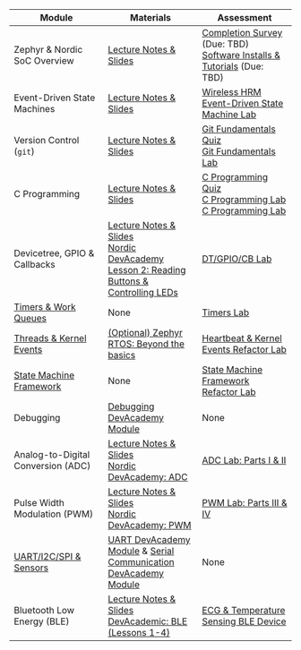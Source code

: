 | Module | Materials | Assessment  |
| --- | --- | --- |
| Zephyr \& Nordic SoC Overview | [Lecture Notes & Slides](slides/zephyr-gpio-isr-callbacks.qmd) | [Completion Survey](https://www.gradescope.com/courses/941957/assignments/5544155) (Due: TBD) <br> [Software Installs & Tutorials](software-install-tutorials.qmd) (Due: TBD) |
| Event-Driven State Machines | [Lecture Notes & Slides](slides/event-driven-state-machine.qmd) | [Wireless HRM](https://www.gradescope.com/courses/941957/assignments/5548632) <br> [Event-Driven State Machine Lab](labs/event-driven-state-machine-lab.qmd) |
| Version Control (`git`) | [Lecture Notes & Slides](slides/git-fundamentals.qmd) | [Git Fundamentals Quiz](https://www.gradescope.com/courses/941957/assignments/5583313) <br> [Git Fundamentals Lab](https://gitlab.oit.duke.edu/kits/BME-554L-001-Sp25/git-fundamentals-lab) |
| C Programming | [Lecture Notes & Slides](slides/c-programming.qmd) | [C Programming Quiz](https://www.gradescope.com/courses/941957/assignments/5671363) <br> [C Programming Lab](https://gitlab.oit.duke.edu/kits/BME-554L-001-Sp25/c-programming-lab) <br> [C Programming Lab](https://www.gradescope.com/courses/941957/assignments/5672751) | |
| Devicetree, GPIO & Callbacks | [Lecture Notes & Slides](slides/zephyr-gpio-isr-callbacks.qmd) <br> [Nordic DevAcademy Lesson 2: Reading Buttons & Controlling LEDs](https://academy.nordicsemi.com/courses/nrf-connect-sdk-fundamentals/lessons/lesson-2-reading-buttons-and-controlling-leds/) | [DT/GPIO/CB Lab](https://gitlab.oit.duke.edu/kits/BME-554L-001-Sp25/zephyr-gpio-isr-callbacks-lab) |
| [Timers & Work Queues](https://embeddedmedicaldevices.pages.oit.duke.edu/zephyr-timers/Zephyr-Timers.html) | None | [Timers Lab](https://gitlab.oit.duke.edu/EmbeddedMedicalDevices/zephyr-timers/-/blob/main/lab/Zephyr-Timers-Lab.md?ref_type=heads) |
| [Threads & Kernel Events](https://embeddedmedicaldevices.pages.oit.duke.edu/zephyr-threads-events/Zephyr-Threads-Events.html) | [(Optional) Zephyr RTOS: Beyond the basics](https://academy.nordicsemi.com/courses/nrf-connect-sdk-intermediate/lessons/lesson-1-zephyr-rtos-advanced/) | [Heartbeat & Kernel Events Refactor Lab](https://gitlab.oit.duke.edu/EmbeddedMedicalDevices/zephyr-threads-events/-/blob/main/Zephyr-Threads-Kernel-Events-Lab.md?ref_type=heads) |
| [State Machine Framework](https://embeddedmedicaldevices.pages.oit.duke.edu/zephyr-state-machine/Zephyr-State-Machine.html) | None | [State Machine Framework Refactor Lab](https://gitlab.oit.duke.edu/EmbeddedMedicalDevices/zephyr-state-machine/-/blob/main/Zephyr-State-Machine-Lab.md?ref_type=heads) |
| Debugging | [Debugging DevAcademy Module](https://academy.nordicsemi.com/courses/nrf-connect-sdk-intermediate/lessons/lesson-2-debugging/) | None |
| Analog-to-Digital Conversion (ADC) | [Lecture Notes & Slides](slides/zephyr-adc.qmd) <br> [Nordic DevAcademy: ADC](https://academy.nordicsemi.com/courses/nrf-connect-sdk-intermediate/lessons/lesson-6-analog-to-digital-converter-adc/)| [ADC Lab: Parts I & II](https://gitlab.oit.duke.edu/kits/BME-554L-001-Sp25/zephyr-adc-pwm-lab) |
| Pulse Width Modulation (PWM) | [Lecture Notes & Slides](slides/zephyr-pwm.qmd) <br> [Nordic DevAcademy: PWM](https://academy.nordicsemi.com/courses/nrf-connect-sdk-intermediate/lessons/lesson-4-pulse-width-modulation-pwm/topic/pulse-width-modulation-pwm/) | [PWM Lab: Parts III & IV](https://gitlab.oit.duke.edu/kits/BME-554L-001-Sp25/zephyr-adc-pwm-lab) |
| [UART/I2C/SPI & Sensors](https://embeddedmedicaldevices.pages.oit.duke.edu/zephyr-serial-comm/Zephyr-Serial-Communication.html) |  [UART DevAcademy Module](https://academy.nordicsemi.com/lessons/lesson-4-serial-communication-uart/) & [Serial Communication DevAcademy Module](https://academy.nordicsemi.com/lessons/lesson-6-serial-com-i2c/) | None |
| Bluetooth Low Energy (BLE) | [Lecture Notes & Slides](slides/zephyr-ble.qmd) <br> [DevAcademic: BLE (Lessons 1-4)](https://academy.nordicsemi.com/courses/bluetooth-low-energy-fundamentals/) | [ECG & Temperature Sensing BLE Device](https://gitlab.oit.duke.edu/kits/BME-554L-001-Sp25/ecg-temp-ble-project) |

<!-- | [Device Safety (VBUS)](https://gitlab.oit.duke.edu/EmbeddedMedicalDevices/zephyr-vbus) |  Coming Soon | Coming Soon | -->